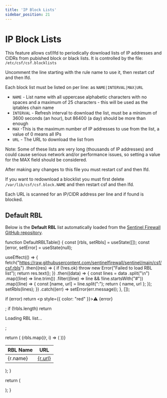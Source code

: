 ```yaml
---
title: 'IP Block Lists'
sidebar_position: 21
---
```


# IP Block Lists

This feature allows csf/lfd to periodically download lists of IP addresses and CIDRs from pubished block or black lists. It is controlled by the file: `/etc/csf/csf.blocklists`

Uncomment the line starting with the rule name to use it, then restart csf and then lfd.

Each block list must be listed on per line: as `NAME|INTERVAL|MAX|URL`
- `NAME` - List name with all uppercase alphabetic characters with no spaces and a maximum of 25 characters - this will be used as the iptables chain name
- `INTERVAL` - Refresh interval to download the list, must be a minimum of 3600 seconds (an hour), but 86400 (a day) should be more than enough
- `MAX` -This is the maximum number of IP addresses to use from the list, a value of 0 means all IPs
- `URL` - The URL to download the list from

Note: Some of these lists are very long (thousands of IP addresses) and could cause serious network and/or performance issues, so setting a value for the MAX field should be considered.

After making any changes to this file you must restart csf and then lfd.

If you want to redownload a blocklist you must first delete `/var/lib/csf/csf.block.NAME` and then restart csf and then lfd.

Each URL is scanned for an IP/CIDR address per line and if found is blocked.


## Default RBL

Below is the **Default RBL** list automatically loaded from the [Sentinel Firewall GitHub repository](https://github.com/sentinelfirewall/sentinel/blob/main/csf/csf.rbls).


function DefaultRBLTable() {
  const [rbls, setRbls] = useState([]);
  const [error, setError] = useState(null);

  useEffect(() => {
    fetch("https://raw.githubusercontent.com/sentinelfirewall/sentinel/main/csf/csf.rbls")
      .then((res) => {
        if (!res.ok) throw new Error("Failed to load RBL list");
        return res.text();
      })
      .then((data) => {
        const lines = data
          .split("\n")
          .map((line) => line.trim())
          .filter((line) => line && !line.startsWith("#"))
          .map((line) => {
            const [name, url] = line.split(":");
            return { name, url };
          });
        setRbls(lines);
      })
      .catch((err) => setError(err.message));
  }, []);

  if (error) return <p style={{ color: "red" }}>⚠️ {error}</p>;
  if (!rbls.length) return <p>Loading RBL list...</p>;

  return (
    <table className="table-auto w-full border border-gray-300 mt-4">
      <thead>
        <tr className="bg-gray-100 text-left">
          <th className="p-2 border">RBL Name</th>
          <th className="p-2 border">URL</th>
        </tr>
      </thead>
      <tbody>
        {rbls.map((r, i) => (
          <tr key={i} className="hover:bg-gray-50">
            <td className="p-2 border font-mono">{r.name}</td>
            <td className="p-2 border">
              <a href={r.url} target="_blank" rel="noopener noreferrer" className="text-blue-600 hover:underline">
                {r.url}
              </a>
            </td>
          </tr>
        ))}
      </tbody>
    </table>
  );
}

  return (
    <div className="my-6">
      <DefaultRBLTable />
    </div>
  );
}
